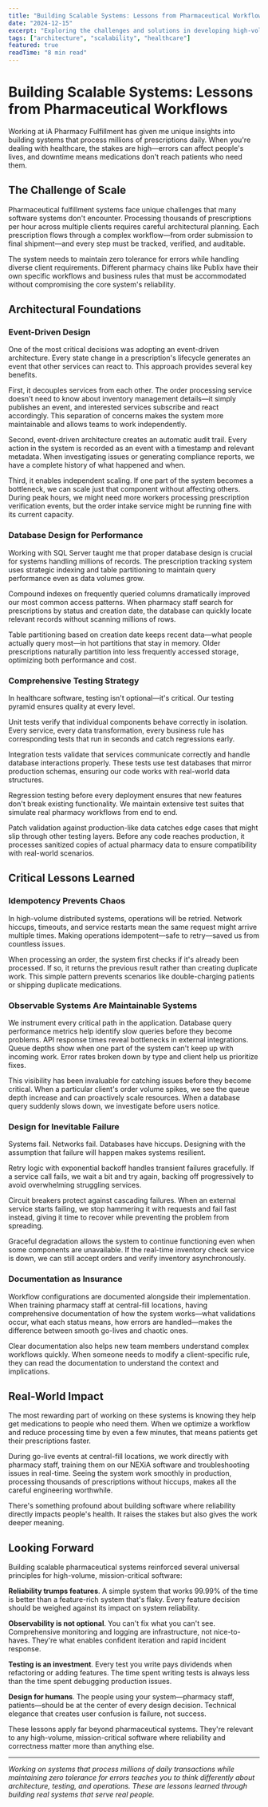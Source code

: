 ```yaml
---
title: "Building Scalable Systems: Lessons from Pharmaceutical Workflows"
date: "2024-12-15"
excerpt: "Exploring the challenges and solutions in developing high-volume pharmaceutical processing systems that handle millions of prescriptions daily."
tags: ["architecture", "scalability", "healthcare"]
featured: true
readTime: "8 min read"
---
```


# Building Scalable Systems: Lessons from Pharmaceutical Workflows

Working at iA Pharmacy Fulfillment has given me unique insights into building systems that process millions of prescriptions daily. When you're dealing with healthcare, the stakes are high—errors can affect people's lives, and downtime means medications don't reach patients who need them.

## The Challenge of Scale

Pharmaceutical fulfillment systems face unique challenges that many software systems don't encounter. Processing thousands of prescriptions per hour across multiple clients requires careful architectural planning. Each prescription flows through a complex workflow—from order submission to final shipment—and every step must be tracked, verified, and auditable.

The system needs to maintain zero tolerance for errors while handling diverse client requirements. Different pharmacy chains like Publix have their own specific workflows and business rules that must be accommodated without compromising the core system's reliability.

## Architectural Foundations

### Event-Driven Design

One of the most critical decisions was adopting an event-driven architecture. Every state change in a prescription's lifecycle generates an event that other services can react to. This approach provides several key benefits.

First, it decouples services from each other. The order processing service doesn't need to know about inventory management details—it simply publishes an event, and interested services subscribe and react accordingly. This separation of concerns makes the system more maintainable and allows teams to work independently.

Second, event-driven architecture creates an automatic audit trail. Every action in the system is recorded as an event with a timestamp and relevant metadata. When investigating issues or generating compliance reports, we have a complete history of what happened and when.

Third, it enables independent scaling. If one part of the system becomes a bottleneck, we can scale just that component without affecting others. During peak hours, we might need more workers processing prescription verification events, but the order intake service might be running fine with its current capacity.

### Database Design for Performance

Working with SQL Server taught me that proper database design is crucial for systems handling millions of records. The prescription tracking system uses strategic indexing and table partitioning to maintain query performance even as data volumes grow.

Compound indexes on frequently queried columns dramatically improved our most common access patterns. When pharmacy staff search for prescriptions by status and creation date, the database can quickly locate relevant records without scanning millions of rows.

Table partitioning based on creation date keeps recent data—what people actually query most—in hot partitions that stay in memory. Older prescriptions naturally partition into less frequently accessed storage, optimizing both performance and cost.

### Comprehensive Testing Strategy

In healthcare software, testing isn't optional—it's critical. Our testing pyramid ensures quality at every level.

Unit tests verify that individual components behave correctly in isolation. Every service, every data transformation, every business rule has corresponding tests that run in seconds and catch regressions early.

Integration tests validate that services communicate correctly and handle database interactions properly. These tests use test databases that mirror production schemas, ensuring our code works with real-world data structures.

Regression testing before every deployment ensures that new features don't break existing functionality. We maintain extensive test suites that simulate real pharmacy workflows from end to end.

Patch validation against production-like data catches edge cases that might slip through other testing layers. Before any code reaches production, it processes sanitized copies of actual pharmacy data to ensure compatibility with real-world scenarios.

## Critical Lessons Learned

### Idempotency Prevents Chaos

In high-volume distributed systems, operations will be retried. Network hiccups, timeouts, and service restarts mean the same request might arrive multiple times. Making operations idempotent—safe to retry—saved us from countless issues.

When processing an order, the system first checks if it's already been processed. If so, it returns the previous result rather than creating duplicate work. This simple pattern prevents scenarios like double-charging patients or shipping duplicate medications.

### Observable Systems Are Maintainable Systems

We instrument every critical path in the application. Database query performance metrics help identify slow queries before they become problems. API response times reveal bottlenecks in external integrations. Queue depths show when one part of the system can't keep up with incoming work. Error rates broken down by type and client help us prioritize fixes.

This visibility has been invaluable for catching issues before they become critical. When a particular client's order volume spikes, we see the queue depth increase and can proactively scale resources. When a database query suddenly slows down, we investigate before users notice.

### Design for Inevitable Failure

Systems fail. Networks fail. Databases have hiccups. Designing with the assumption that failure will happen makes systems resilient.

Retry logic with exponential backoff handles transient failures gracefully. If a service call fails, we wait a bit and try again, backing off progressively to avoid overwhelming struggling services.

Circuit breakers protect against cascading failures. When an external service starts failing, we stop hammering it with requests and fail fast instead, giving it time to recover while preventing the problem from spreading.

Graceful degradation allows the system to continue functioning even when some components are unavailable. If the real-time inventory check service is down, we can still accept orders and verify inventory asynchronously.

### Documentation as Insurance

Workflow configurations are documented alongside their implementation. When training pharmacy staff at central-fill locations, having comprehensive documentation of how the system works—what validations occur, what each status means, how errors are handled—makes the difference between smooth go-lives and chaotic ones.

Clear documentation also helps new team members understand complex workflows quickly. When someone needs to modify a client-specific rule, they can read the documentation to understand the context and implications.

## Real-World Impact

The most rewarding part of working on these systems is knowing they help get medications to people who need them. When we optimize a workflow and reduce processing time by even a few minutes, that means patients get their prescriptions faster.

During go-live events at central-fill locations, we work directly with pharmacy staff, training them on our NEXiA software and troubleshooting issues in real-time. Seeing the system work smoothly in production, processing thousands of prescriptions without hiccups, makes all the careful engineering worthwhile.

There's something profound about building software where reliability directly impacts people's health. It raises the stakes but also gives the work deeper meaning.

## Looking Forward

Building scalable pharmaceutical systems reinforced several universal principles for high-volume, mission-critical software:

**Reliability trumps features**. A simple system that works 99.99% of the time is better than a feature-rich system that's flaky. Every feature decision should be weighed against its impact on system reliability.

**Observability is not optional**. You can't fix what you can't see. Comprehensive monitoring and logging are infrastructure, not nice-to-haves. They're what enables confident iteration and rapid incident response.

**Testing is an investment**. Every test you write pays dividends when refactoring or adding features. The time spent writing tests is always less than the time spent debugging production issues.

**Design for humans**. The people using your system—pharmacy staff, patients—should be at the center of every design decision. Technical elegance that creates user confusion is failure, not success.

These lessons apply far beyond pharmaceutical systems. They're relevant to any high-volume, mission-critical software where reliability and correctness matter more than anything else.

---

*Working on systems that process millions of daily transactions while maintaining zero tolerance for errors teaches you to think differently about architecture, testing, and operations. These are lessons learned through building real systems that serve real people.*